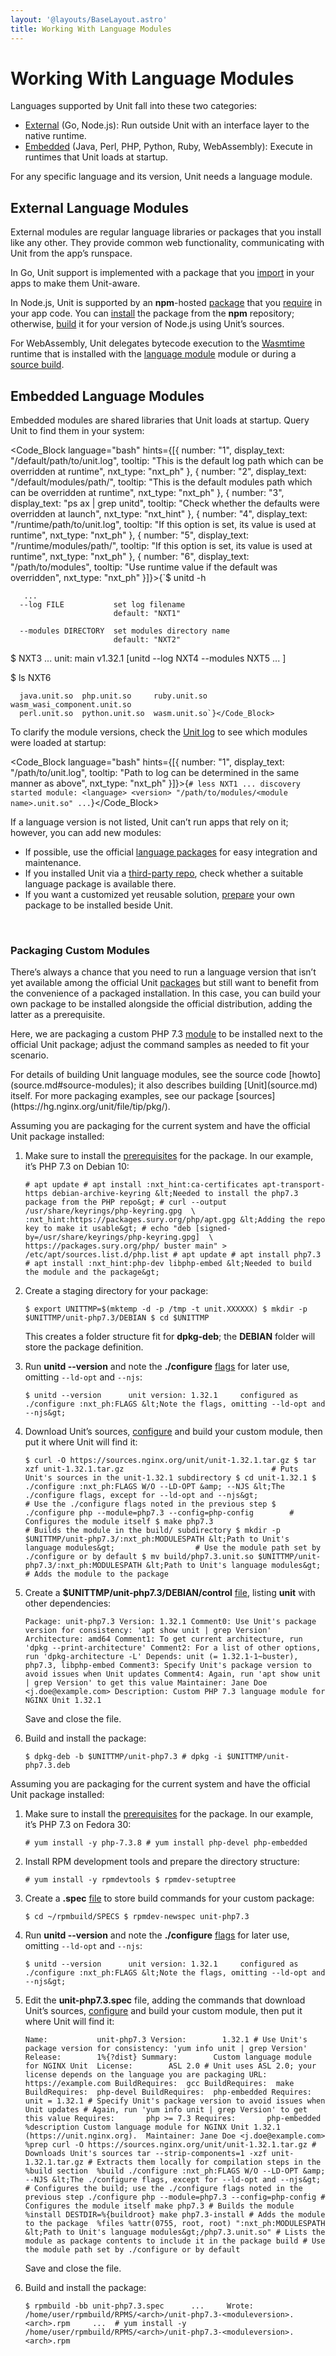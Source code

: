 ```yaml
---
layout: '@layouts/BaseLayout.astro'
title: Working With Language Modules
---
```

# Working With Language Modules

Languages supported by Unit fall into these two categories:

* [External](#modules-ext) (Go, Node.js): Run outside Unit with an interface layer to the native runtime.
* [Embedded](#modules-emb) (Java, Perl, PHP, Python, Ruby, WebAssembly): Execute in runtimes that Unit loads at startup.

For any specific language and its version, Unit needs a language module.

## External Language Modules

External modules are regular language libraries or packages that you install like any other.  They provide common web functionality, communicating with Unit from the app’s runspace.

In Go, Unit support is implemented with a package that you [import](../configuration.md#configuration-go) in your apps to make them Unit-aware.

In Node.js, Unit is supported by an **npm**\-hosted [package](https://www.npmjs.com/package/unit-http) that you [require](../configuration.md#configuration-nodejs) in your app code.  You can [install](../installation.md#installation-nodejs-package) the package from the **npm** repository; otherwise, [build](source.md#modules-nodejs) it for your version of Node.js using Unit’s sources.

For WebAssembly, Unit delegates bytecode execution to the [Wasmtime](https://wasmtime.dev/) runtime that is installed with the [language module](../installation.md#installation-precomp-pkgs) module or during a [source build](source.md#source-wasm).

## Embedded Language Modules

Embedded modules are shared libraries that Unit loads at startup.  Query Unit to find them in your system:

<Code_Block language="bash" hints={[{ number: "1", display_text: "/default/path/to/unit.log", tooltip: "This is the default log path which can be overridden at runtime", nxt_type: "nxt_ph" }, { number: "2", display_text: "/default/modules/path/", tooltip: "This is the default modules path which can be overridden at runtime", nxt_type: "nxt_ph" }, { number: "3", display_text: "ps ax | grep unitd", tooltip: "Check whether the defaults were overridden at launch", nxt_type: "nxt_hint" }, { number: "4", display_text: "/runtime/path/to/unit.log", tooltip: "If this option is set, its value is used at runtime", nxt_type: "nxt_ph" }, { number: "5", display_text: "/runtime/modules/path/", tooltip: "If this option is set, its value is used at runtime", nxt_type: "nxt_ph" }, { number: "6", display_text: "/path/to/modules", tooltip: "Use runtime value if the default was overridden", nxt_type: "nxt_ph" }]}>{`$ unitd -h

       ...
      --log FILE           set log filename
                           default: "NXT1"

      --modules DIRECTORY  set modules directory name
                           default: "NXT2"

$ NXT3
      ...
      unit: main v1.32.1 [unitd --log NXT4 --modules NXT5 ... ]

$ ls NXT6

      java.unit.so  php.unit.so     ruby.unit.so  wasm_wasi_component.unit.so
      perl.unit.so  python.unit.so  wasm.unit.so`}</Code_Block>

To clarify the module versions, check the [Unit log](../troubleshooting.md#troubleshooting-log) to see which modules were loaded at startup:

<Code_Block language="bash" hints={[{ number: "1", display_text: "/path/to/unit.log", tooltip: "Path to log can be determined in the same manner as above", nxt_type: "nxt_ph" }]}>{`# less NXT1
      ...
      discovery started
      module: <language> <version> "/path/to/modules/<module name>.unit.so"
      ...`}</Code_Block>

If a language version is not listed, Unit can’t run apps that rely on it; however, you can add new modules:

* If possible, use the official [language packages](../installation.md#installation-precomp-pkgs) for easy integration and maintenance.
* If you installed Unit via a [third-party repo](../installation.md#installation-community-repos), check whether a suitable language package is available there.
* If you want a customized yet reusable solution, [prepare](#modules-pkg) your own package to be installed beside Unit.

&nbsp;

### Packaging Custom Modules

There’s always a chance that you need to run a language version that isn’t yet available among the official Unit [packages](../installation.md#installation-precomp-pkgs) but still want to benefit from the convenience of a packaged installation.  In this case, you can build your own package to be installed alongside the official distribution, adding the latter as a prerequisite.

Here, we are packaging a custom PHP&nbsp;7.3 [module](source.md#modules-php) to be installed next to the official Unit package; adjust the command samples as needed to fit your scenario.

<Note type="note">
For details of building Unit language modules, see the source code [howto](source.md#source-modules); it also describes building [Unit](source.md) itself. For more packaging examples, see our package [sources](https://hg.nginx.org/unit/file/tip/pkg/).
</Note>

Assuming you are packaging for the current system and have the official Unit package installed:

1. Make sure to install the [prerequisites](source.md#source-prereq-build) for the package.  In our example, it’s PHP&nbsp;7.3 on Debian&nbsp;10:

   `# apt update # apt install :nxt_hint:ca-certificates apt-transport-https debian-archive-keyring &lt;Needed to install the php7.3 package from the PHP repo&gt; # curl --output /usr/share/keyrings/php-keyring.gpg  \       :nxt_hint:https://packages.sury.org/php/apt.gpg &lt;Adding the repo key to make it usable&gt; # echo "deb [signed-by=/usr/share/keyrings/php-keyring.gpg]  \       https://packages.sury.org/php/ buster main" > /etc/apt/sources.list.d/php.list # apt update # apt install php7.3 # apt install :nxt_hint:php-dev libphp-embed &lt;Needed to build the module and the package&gt; `

2. Create a staging directory for your package:

   `$ export UNITTMP=$(mktemp -d -p /tmp -t unit.XXXXXX) $ mkdir -p $UNITTMP/unit-php7.3/DEBIAN $ cd $UNITTMP `

   This creates a folder structure fit for **dpkg-deb**; the **DEBIAN** folder will store the package definition.

3. Run **unitd --version** and note the **./configure** [flags](source.md#source-config-src) for later use, omitting `--ld-opt` and `--njs`:

   `$ unitd --version      unit version: 1.32.1     configured as ./configure :nxt_ph:FLAGS &lt;Note the flags, omitting --ld-opt and --njs&gt; `

4. Download Unit’s sources, [configure](source.md#source-modules) and build your custom module, then put it where Unit will find it:

   `$ curl -O https://sources.nginx.org/unit/unit-1.32.1.tar.gz $ tar xzf unit-1.32.1.tar.gz                                 # Puts Unit's sources in the unit-1.32.1 subdirectory $ cd unit-1.32.1 $ ./configure :nxt_ph:FLAGS W/O --LD-OPT &amp; --NJS &lt;The ./configure flags, except for --ld-opt and --njs&gt;                     # Use the ./configure flags noted in the previous step $ ./configure php --module=php7.3 --config=php-config        # Configures the module itself $ make php7.3                                                # Builds the module in the build/ subdirectory $ mkdir -p $UNITTMP/unit-php7.3/:nxt_ph:MODULESPATH &lt;Path to Unit's language modules&gt;                  # Use the module path set by ./configure or by default $ mv build/php7.3.unit.so $UNITTMP/unit-php7.3/:nxt_ph:MODULESPATH &lt;Path to Unit's language modules&gt;   # Adds the module to the package `

5. Create a **$UNITTMP/unit-php7.3/DEBIAN/control** [file](https://www.debian.org/doc/debian-policy/ch-controlfields.html), listing **unit** with other dependencies:

   `Package: unit-php7.3 Version: 1.32.1 Comment0: Use Unit's package version for consistency: 'apt show unit | grep Version' Architecture: amd64 Comment1: To get current architecture, run 'dpkg --print-architecture' Comment2: For a list of other options, run 'dpkg-architecture -L' Depends: unit (= 1.32.1-1~buster), php7.3, libphp-embed Comment3: Specify Unit's package version to avoid issues when Unit updates Comment4: Again, run 'apt show unit | grep Version' to get this value Maintainer: Jane Doe <j.doe@example.com> Description: Custom PHP 7.3 language module for NGINX Unit 1.32.1 `

   Save and close the file.

6. Build and install the package:

   `$ dpkg-deb -b $UNITTMP/unit-php7.3 # dpkg -i $UNITTMP/unit-php7.3.deb `

Assuming you are packaging for the current system and have the official Unit package installed:

1. Make sure to install the [prerequisites](source.md#source-prereq-build) for the package.  In our example, it’s PHP&nbsp;7.3 on Fedora&nbsp;30:

   `# yum install -y php-7.3.8 # yum install php-devel php-embedded `

2. Install RPM development tools and prepare the directory structure:

   `# yum install -y rpmdevtools $ rpmdev-setuptree `

3. Create a **.spec** [file](https://rpm-packaging-guide.github.io/#what-is-a-spec-file) to store build commands for your custom package:

   `$ cd ~/rpmbuild/SPECS $ rpmdev-newspec unit-php7.3 `

4. Run **unitd --version** and note the **./configure** [flags](source.md#source-config-src) for later use, omitting `--ld-opt` and `--njs`:

   `$ unitd --version      unit version: 1.32.1     configured as ./configure :nxt_ph:FLAGS &lt;Note the flags, omitting --ld-opt and --njs&gt; `

5. Edit the **unit-php7.3.spec** file, adding the commands that download Unit’s sources, [configure](source.md#source-modules) and build your custom module, then put it where Unit will find it:

   `Name:           unit-php7.3 Version:        1.32.1 # Use Unit's package version for consistency: 'yum info unit | grep Version' Release:        1%{?dist} Summary:        Custom language module for NGINX Unit  License:        ASL 2.0 # Unit uses ASL 2.0; your license depends on the language you are packaging URL:            https://example.com BuildRequires:  gcc BuildRequires:  make BuildRequires:  php-devel BuildRequires:  php-embedded Requires:       unit = 1.32.1 # Specify Unit's package version to avoid issues when Unit updates # Again, run 'yum info unit | grep Version' to get this value Requires:       php >= 7.3 Requires:       php-embedded  %description Custom language module for NGINX Unit 1.32.1 (https://unit.nginx.org).  Maintainer: Jane Doe <j.doe@example.com>  %prep curl -O https://sources.nginx.org/unit/unit-1.32.1.tar.gz # Downloads Unit's sources tar --strip-components=1 -xzf unit-1.32.1.tar.gz # Extracts them locally for compilation steps in the %build section  %build ./configure :nxt_ph:FLAGS W/O --LD-OPT &amp; --NJS &lt;The ./configure flags, except for --ld-opt and --njs&gt; # Configures the build; use the ./configure flags noted in the previous step ./configure php --module=php7.3 --config=php-config # Configures the module itself make php7.3 # Builds the module  %install DESTDIR=%{buildroot} make php7.3-install # Adds the module to the package  %files %attr(0755, root, root) ":nxt_ph:MODULESPATH &lt;Path to Unit's language modules&gt;/php7.3.unit.so" # Lists the module as package contents to include it in the package build # Use the module path set by ./configure or by default `

   Save and close the file.

6. Build and install the package:

   `$ rpmbuild -bb unit-php7.3.spec      ...     Wrote: /home/user/rpmbuild/RPMS/<arch>/unit-php7.3-<moduleversion>.<arch>.rpm     ...  # yum install -y /home/user/rpmbuild/RPMS/<arch>/unit-php7.3-<moduleversion>.<arch>.rpm `